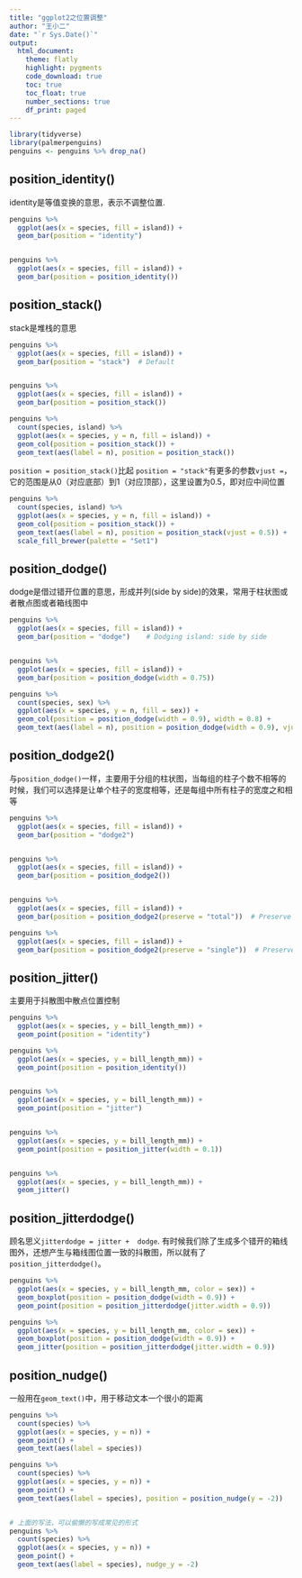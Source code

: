 ```yaml
---
title: "ggplot2之位置调整"
author: "王小二"
date: "`r Sys.Date()`"
output: 
  html_document:
    theme: flatly
    highlight: pygments
    code_download: true
    toc: true
    toc_float: true
    number_sections: true
    df_print: paged
---
```




```r
library(tidyverse)
library(palmerpenguins)
penguins <- penguins %>% drop_na()
```


## position_identity()

identity是等值变换的意思，表示不调整位置.

```r
penguins %>% 
  ggplot(aes(x = species, fill = island)) +
  geom_bar(position = "identity") 


penguins %>% 
  ggplot(aes(x = species, fill = island)) +
  geom_bar(position = position_identity())
```


## position_stack()  

stack是堆栈的意思

```r
penguins %>% 
  ggplot(aes(x = species, fill = island)) +
  geom_bar(position = "stack")  # Default


penguins %>% 
  ggplot(aes(x = species, fill = island)) +
  geom_bar(position = position_stack())
```



```r
penguins %>% 
  count(species, island) %>% 
  ggplot(aes(x = species, y = n, fill = island)) +
  geom_col(position = position_stack()) +
  geom_text(aes(label = n), position = position_stack())
```


`position = position_stack()`比起 `position = "stack"`有更多的参数`vjust = `，它的范围是从0（对应底部）到1（对应顶部），这里设置为0.5，即对应中间位置
```r
penguins %>% 
  count(species, island) %>% 
  ggplot(aes(x = species, y = n, fill = island)) +
  geom_col(position = position_stack()) +
  geom_text(aes(label = n), position = position_stack(vjust = 0.5)) +
  scale_fill_brewer(palette = "Set1")
```



## position_dodge()

dodge是借过错开位置的意思，形成并列(side by side)的效果，常用于柱状图或者散点图或者箱线图中

```r
penguins %>% 
  ggplot(aes(x = species, fill = island)) +
  geom_bar(position = "dodge")    # Dodging island: side by side


penguins %>% 
  ggplot(aes(x = species, fill = island)) +
  geom_bar(position = position_dodge(width = 0.75))
```



```r
penguins %>% 
  count(species, sex) %>% 
  ggplot(aes(x = species, y = n, fill = sex)) +
  geom_col(position = position_dodge(width = 0.9), width = 0.8) +
  geom_text(aes(label = n), position = position_dodge(width = 0.9), vjust = -0.5) 
```


## position_dodge2()

与`position_dodge()`一样，主要用于分组的柱状图，当每组的柱子个数不相等的时候，我们可以选择是让单个柱子的宽度相等，还是每组中所有柱子的宽度之和相等

```r
penguins %>% 
  ggplot(aes(x = species, fill = island)) +
  geom_bar(position = "dodge2")   


penguins %>% 
  ggplot(aes(x = species, fill = island)) +
  geom_bar(position = position_dodge2())    


penguins %>% 
  ggplot(aes(x = species, fill = island)) +
  geom_bar(position = position_dodge2(preserve = "total"))  # Preserve total bar (same width)

penguins %>% 
  ggplot(aes(x = species, fill = island)) +
  geom_bar(position = position_dodge2(preserve = "single"))  # Preserve single bar (same width)
```



## position_jitter()

主要用于抖散图中散点位置控制

```r
penguins %>% 
  ggplot(aes(x = species, y = bill_length_mm)) +
  geom_point(position = "identity") 

penguins %>% 
  ggplot(aes(x = species, y = bill_length_mm)) +
  geom_point(position = position_identity()) 


penguins %>% 
  ggplot(aes(x = species, y = bill_length_mm)) +
  geom_point(position = "jitter") 


penguins %>% 
  ggplot(aes(x = species, y = bill_length_mm)) +
  geom_point(position = position_jitter(width = 0.1)) 


penguins %>% 
  ggplot(aes(x = species, y = bill_length_mm)) +
  geom_jitter()
```

## position_jitterdodge()
顾名思义`jitterdodge = jitter +  dodge`. 有时候我们除了生成多个错开的箱线图外，还想产生与箱线图位置一致的抖散图，所以就有了`position_jitterdodge()`。

```r
penguins %>% 
  ggplot(aes(x = species, y = bill_length_mm, color = sex)) +
  geom_boxplot(position = position_dodge(width = 0.9)) +
  geom_point(position = position_jitterdodge(jitter.width = 0.9))
```

```r
penguins %>% 
  ggplot(aes(x = species, y = bill_length_mm, color = sex)) +
  geom_boxplot(position = position_dodge(width = 0.9)) +
  geom_jitter(position = position_jitterdodge(jitter.width = 0.9))
```



## position_nudge()

一般用在`geom_text()`中，用于移动文本一个很小的距离

```r
penguins %>% 
  count(species) %>% 
  ggplot(aes(x = species, y = n)) +
  geom_point() +
  geom_text(aes(label = species))

penguins %>% 
  count(species) %>% 
  ggplot(aes(x = species, y = n)) +
  geom_point() +
  geom_text(aes(label = species), position = position_nudge(y = -2))


# 上面的写法，可以偷懒的写成常见的形式
penguins %>% 
  count(species) %>% 
  ggplot(aes(x = species, y = n)) +
  geom_point() +
  geom_text(aes(label = species), nudge_y = -2)
```
